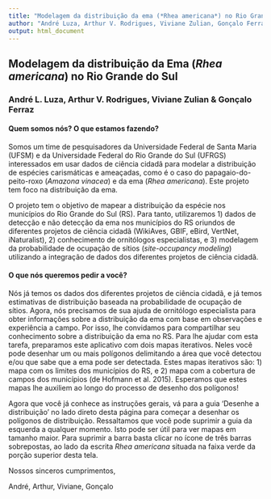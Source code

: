 ```yaml
---
title: "Modelagem da distribuição da ema (*Rhea americana*) no Rio Grande do Sul"
author: "André Luza, Arthur V. Rodrigues, Viviane Zulian, Gonçalo Ferraz"
output: html_document
---
```


## Modelagem da distribuição da Ema (*Rhea americana*) no Rio Grande do Sul
### André L. Luza, Arthur V. Rodrigues, Viviane Zulian & Gonçalo Ferraz

#### Quem somos nós? O que estamos fazendo?

Somos um time de pesquisadores da Universidade Federal de Santa Maria (UFSM) e da Universidade Federal do Rio Grande do Sul (UFRGS) interessados em usar dados de ciência cidadã para modelar a distribuição de espécies carismáticas e ameaçadas, como é o caso do papagaio-do-peito-roxo (*Amazona vinacea*) e da ema (*Rhea americana*). Este projeto tem foco na distribuição da ema.

O projeto tem o objetivo de mapear a distribuição da espécie nos municípios do Rio Grande do Sul (RS). Para tanto, utilizaremos 1) dados de detecção e não detecção da ema nos municípios do RS oriundos de diferentes projetos de ciência cidadã (WikiAves, GBIF, eBird, VertNet, iNaturalist), 2) conhecimento de ornitólogos especialistas, e 3) modelagem da probabilidade de ocupação de sítios (*site-occupancy modeling*) utilizando a integração de dados dos diferentes projetos de ciência cidadã.

#### O que nós queremos pedir a você?

Nós já temos os dados dos diferentes projetos de ciência cidadã, e já temos estimativas de distribuição baseada na probabilidade de ocupação de sítios. Agora, nós precisamos de sua ajuda de ornitólogo especialista para obter informações sobre a distribuição da ema com base em observações e experiência a campo. Por isso, lhe convidamos para compartilhar seu conhecimento sobre a distribuição da ema no RS. Para lhe ajudar com esta tarefa, preparamos este aplicativo com dois mapas iterativos. Neles  você pode desenhar um ou mais polígonos delimitando a área que você detectou e/ou que sabe que a ema pode ser detectada. Estes mapas iterativos são: 1) mapa com os limites dos municípios do RS, e 2) mapa com a cobertura de campos dos municípios (de Hofmann et al. 2015). Esperamos que estes mapas lhe auxiliem ao longo do processo de desenho dos polígonos!

Agora que você já conhece as instruções gerais, vá para a guia 'Desenhe a distribuição' no lado direto desta página para começar a desenhar os polígonos de distribuição.
Ressaltamos que você pode suprimir a guia da esquerda a qualquer momento. Isto pode ser útil para ver mapas em tamanho maior. Para suprimir a barra basta clicar no ícone de três barras sobrepostas, ao lado da escrita *Rhea americana* situada na faixa verde da porção superior desta tela. 

Nossos sinceros cumprimentos,

André, Arthur, Viviane, Gonçalo
